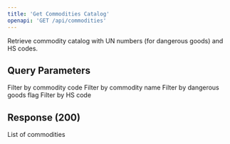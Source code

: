 ```yaml
---
title: 'Get Commodities Catalog'
openapi: 'GET /api/commodities'
---
```


Retrieve commodity catalog with UN numbers (for dangerous goods) and HS codes.

## Query Parameters

<ParamField query="code" type="string">
  Filter by commodity code
</ParamField>

<ParamField query="name" type="string">
  Filter by commodity name
</ParamField>

<ParamField query="dangerousGoods" type="boolean">
  Filter by dangerous goods flag
</ParamField>

<ParamField query="hsCode" type="string">
  Filter by HS code
</ParamField>

## Response (200)

<ParamField status="200" type="CommoditiesResponse">
  <ParamField name="commodities" type="array">
    List of commodities
  </ParamField>
</ParamField>
